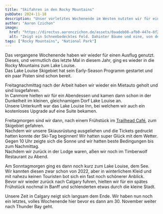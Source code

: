 ```yaml
---
title: "Skifahren in den Rocky Mountains"
pubDate: 2024-11-18
description: "Unser vorletztes Wochenende im Westen nutzten wir für einen vollen Tag Skifahren!"
author: "Aaron Czichon"
image:
  href: "https://directus.aaronczichon.de/assets/0aadeb08-afb0-447e-8f28-e32600f377b2.jpg?quality=70&width=1600"
  alt: "Zeigt ein Schneebedecktes Feld. Dahinter Bäume und eine, von der Sonne angestrahlte, mit Schnee bedeckte Bergkette."
tags: ["Rocky Mountains", "National Park"]
---
```



Das vergangene Wochenende haben wir wieder für einen Ausflug genutzt.   
Dieses, und vermutlich das letzte Mal in diesem Jahr, ging es wieder in die Rocky Mountains zum Lake Louise.   
Das Lake Louise Skigebiet hat sein Early-Season Programm gestartet und ein paar Pisten sind schon bereit.

Freitagnachmittag nach der Arbeit haben wir wieder ein Mietauto geholt und sind losgefahren.   
In Canmore hielten wir für ein Abendessen und kamen dann schon in der Dunkelheit im kleinen, gleichnamigen Dorf Lake Louise an.   
Unsere Unterkunft war das Lake Louise Inn, bei welchem wir auch ein kostenloses Upgrade auf eine Suite bekamen.

<DirectusGallery folderName="48 Skiing Lake Louise" />

Freitagmorgen sind wir dann, nach einem Frühstück im [Trailhead Café](https://maps.app.goo.gl/m6YFzz7pZS8rr35cA), zum Skigebiet gefahren.   
Nachdem wir unsere Skiausrüstung ausgeliehen und die Tickets gedruckt hatten konnte der Ski-Tag beginnen! Wir hatten super Glück mit dem Wetter. Gegen 10 Uhr zeigte sich die Sonne und wir hatten beste Bedingungen bis zum Nachmittag.   
Nachdem wir zurück in der Lodge waren, aßen wir noch im Timberwolf Restaurant zu Abend.

<DirectusImage assetId="62db489b-6649-48f4-b545-c6206441ebbd.jpg" />

Am Sonntagmorgen ging es dann noch kurz zum Lake Louise, dem See.   
Wir kannten diesen zwar schon von 2022, aber in winterlichem Kleid und mit nahezu keinen Touristen bot sich ein fast noch schönerer Anblick.   
Bevor wir wieder zurück nach Calgary fuhren, hielten wir für ein spätes Frühstück nochmal in Banff und schlenderten etwas durch die kleine Stadt.

Unsere Zeit in Calgary neigt sich langsam dem Ende. Wir haben nun noch ein letztes, volles Wochenende hier bevor es dann am 30. November weiter nach Thunder Bay geht.